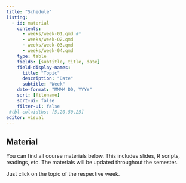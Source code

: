 ```yaml
---
title: "Schedule"
listing:
  - id: material
    contents:
      - weeks/week-01.qmd #*
      - weeks/week-02.qmd
      - weeks/week-03.qmd
      - weeks/week-04.qmd
    type: table
    fields: [subtitle, title, date]
    field-display-names:
      title: "Topic"
      description: "Date"
      subtitle: "Week"
    date-format: "MMMM DD, YYYY"
    sort: [filename]
    sort-ui: false
    filter-ui: false
 #tbl-colwidths: [5,20,50,25]
editor: visual
---
```


## **Material**

You can find all course materials below. This includes slides, R scripts, readings, etc. The materials will be updated throughout the semester.

Just click on the topic of the respective week.

::: {#material}
:::
